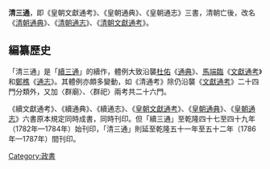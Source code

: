 '''清三通'''，即《皇朝文獻通考》、《皇朝通典》、《皇朝通志》三書，清朝亡後，改名《[[欽定皇朝通典|清朝通典]]》、《[[欽定皇朝通志|清朝通志]]》、《[[欽定皇朝文獻通考|清朝文獻通考]]》。

==編纂歷史==
「清三通」是「[[續三通|續三通]]」的續作，體例大致沿襲[[杜佑|杜佑]]《[[通典|通典]]》、[[馬端臨|馬端臨]]《[[文獻通考|文獻通考]]》和[[鄭樵|鄭樵]]《[[通志|通志]]》。其體例亦頗多變動，如《清通考》除仍沿襲《[[文獻通考|文獻通考]]》二十四門分類外，又加〈群廟〉、〈群祀〉兩考共二十六門。

《續文獻通考》、《續通典》、《續通志》、《[[欽定皇朝文獻通考|皇朝文獻通考]]》、《[[欽定皇朝通典|皇朝通典]]》、《[[欽定皇朝通志|皇朝通志]]》六書原本規定同時成書，同時刊印。但「續三通」至乾隆四十七至四十九年（1782年—1784年）始刊印，「清三通」則延至乾隆五十一年至五十二年（1786年—1787年）間刊印。

[[Category:政書|Category:政書]]